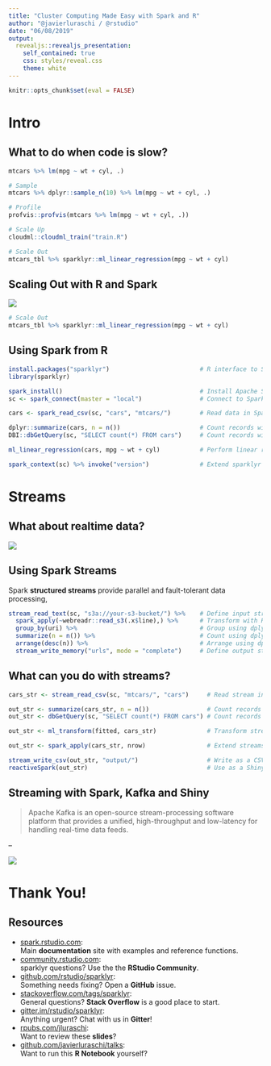 ```yaml
---
title: "Cluster Computing Made Easy with Spark and R"
author: "@javierluraschi / @rstudio"
date: "06/08/2019"
output:
  revealjs::revealjs_presentation:
    self_contained: true
    css: styles/reveal.css
    theme: white
---
```


```r
knitr::opts_chunk$set(eval = FALSE)
```

# Intro

## What to do when code is slow?

```r
mtcars %>% lm(mpg ~ wt + cyl, .)
```

```r
# Sample
mtcars %>% dplyr::sample_n(10) %>% lm(mpg ~ wt + cyl, .)
```

```r
# Profile
profvis::profvis(mtcars %>% lm(mpg ~ wt + cyl, .))
```

```r
# Scale Up
cloudml::cloudml_train("train.R")
```

```r
# Scale Out
mtcars_tbl %>% sparklyr::ml_linear_regression(mpg ~ wt + cyl)
```

## Scaling Out with R and Spark

![](https://s3.amazonaws.com/javierluraschi/scaling-r-with-spark-rstudio-conf/images/spark-scale-out-scale-up.png)

```r
# Scale Out
mtcars_tbl %>% sparklyr::ml_linear_regression(mpg ~ wt + cyl)
```

## Using Spark from R

```r
install.packages("sparklyr")                         # R interface to Spark
library(sparklyr)
```

```r
spark_install()                                      # Install Apache Spark
sc <- spark_connect(master = "local")                # Connect to Spark cluster
```

```r
cars <- spark_read_csv(sc, "cars", "mtcars/")        # Read data in Spark

dplyr::summarize(cars, n = n())                      # Count records with dplyr
DBI::dbGetQuery(sc, "SELECT count(*) FROM cars")     # Count records with DBI
```

```r
ml_linear_regression(cars, mpg ~ wt + cyl)           # Perform linear regression
```

```r
spark_context(sc) %>% invoke("version")              # Extend sparklyr with Scala
```

# Streams

## What about realtime data?

![](https://s3.amazonaws.com/javierluraschi/scaling-r-with-spark-rstudio-conf/images/realtime-spark-r-twitter.png)

## Using Spark Streams

Spark **structured streams** provide parallel and fault-tolerant data processing,

```r
stream_read_text(sc, "s3a://your-s3-bucket/") %>%    # Define input stream
  spark_apply(~webreadr::read_s3(.x$line),) %>%      # Transform with R
  group_by(uri) %>%                                  # Group using dplyr
  summarize(n = n()) %>%                             # Count using dplyr
  arrange(desc(n)) %>%                               # Arrange using dplyr
  stream_write_memory("urls", mode = "complete")     # Define output stream
```

## What can you do with streams?

```r
cars_str <- stream_read_csv(sc, "mtcars/", "cars")     # Read stream in Spark
```

```r
out_str <- summarize(cars_str, n = n())                # Count records with dplyr
out_str <- dbGetQuery(sc, "SELECT count(*) FROM cars") # Count records with DBI
```

```r
out_str <- ml_transform(fitted, cars_str)              # Transform stream with model
```

```r
out_str <- spark_apply(cars_str, nrow)                 # Extend streams with R
```


```r
stream_write_csv(out_str, "output/")                   # Write as a CSV stream
reactiveSpark(out_str)                                 # Use as a Shiny reactive
```

## Streaming with Spark, Kafka and Shiny

> Apache Kafka is an open-source stream-processing software platform that provides a unified, high-throughput and low-latency for handling real-time data feeds.

--

![](https://s3.amazonaws.com/javierluraschi/scaling-r-with-spark-rstudio-conf/images/streaming-kafka-spark-shiny.png)

# Thank You!

## Resources

- <div class="highlight">[spark.rstudio.com](https://spark.rstudio.com):</div> Main **documentation** site with examples and reference functions.
- <div class="highlight">[community.rstudio.com](https://community.rstudio.com/search?q=sparklyr):</div> sparklyr questions? Use the the **RStudio Community**.
- <div class="highlight">[github.com/rstudio/sparklyr](https://github.com/rstudio/sparklyr):</div> Something needs fixing? Open a **GitHub** issue.
- <div class="highlight">[stackoverflow.com/tags/sparklyr](https://stackoverflow.com/tags/sparklyr):</div> General questions? **Stack Overflow** is a good place to start.
- <div class="highlight">[gitter.im/rstudio/sparklyr](https://gitter.im/rstudio/sparklyr):</div> Anything urgent? Chat with us in **Gitter**!
- <div class="highlight">[rpubs.com/jluraschi](http://rpubs.com/jluraschi/sdss-2019-spark):</div> Want to review these **slides**?
- <div class="highlight">[github.com/javierluraschi/talks](https://github.com/javierluraschi/talks/tree/master/2019-05-31):</div> Want to run this **R Notebook** yourself?
